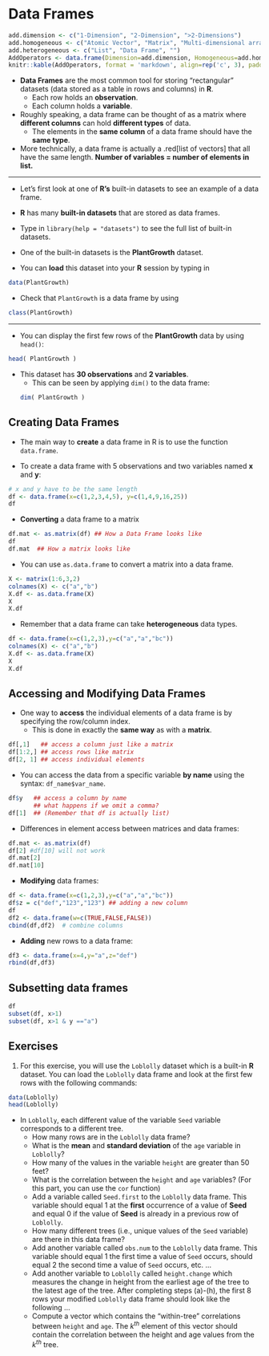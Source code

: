 # Data Frames {#dataframe}


```r
add.dimension <- c("1-Dimension", "2-Dimension", ">2-Dimensions")
add.homogeneous <- c("Atomic Vector", "Matrix", "Multi-dimensional array")
add.heterogeneous <- c("List", "Data Frame", "")
AddOperators <- data.frame(Dimension=add.dimension, Homogeneous=add.homogeneous, Heterogeneous=add.heterogeneous)
knitr::kable(AddOperators, format = 'markdown', align=rep('c', 3), padding=3)
```

* **Data Frames** are the most common tool for storing "rectangular" datasets (data stored as a table in rows and columns) in **R**.
    + Each row holds an **observation**.
    + Each column holds a **variable**.

* Roughly speaking, a data frame can be thought of as a matrix where 
**different columns** can hold **different types** of data.
    + The elements in the **same column** of a data frame should have the **same type**. 


* More technically, a data frame is actually a .red[list of vectors] that all 
have the same length. **Number of variables = number of elements in list.**

---

* Let's first look at one of **R's** built-in datasets to see an example of a data frame.

* **R** has many **built-in datasets** that are stored as data frames.

* Type in `library(help = "datasets")` to see the full list of built-in
datasets.

* One of the built-in datasets is the **PlantGrowth** dataset.

* You can **load** this dataset into your **R** session by typing in
```r
data(PlantGrowth)
```

* Check that `PlantGrowth` is a data frame by using
```r
class(PlantGrowth)
```

---

* You can display the first few rows of the **PlantGrowth** data by using `head()`:
```r
head( PlantGrowth )
```

* This dataset has **30 observations** and **2 variables**.
    + This can be seen by applying `dim()` to the data frame: 
```r
dim( PlantGrowth )
```


## Creating Data Frames

* The main way to **create** a data frame in R is to use the function `data.frame`.

* To create a data frame with 5 observations and two variables named **x** and **y**:
```r
# x and y have to be the same length
df <- data.frame(x=c(1,2,3,4,5), y=c(1,4,9,16,25))
df
```

* **Converting** a data frame to a matrix

```r
df.mat <- as.matrix(df) ## How a Data Frame looks like  
df
df.mat  ## How a matrix looks like
```


* You can use `as.data.frame` to convert a matrix into a data frame. 

```r
X <- matrix(1:6,3,2) 
colnames(X) <- c("a","b")
X.df <- as.data.frame(X)
X
X.df
```

* Remember that a data frame can take **heterogeneous** data types.
```r
df <- data.frame(x=c(1,2,3),y=c("a","a","bc"))
colnames(X) <- c("a","b")
X.df <- as.data.frame(X)
X
X.df
```


## Accessing and Modifying Data Frames

* One way to **access** the individual elements of a data frame is by specifying the row/column index. 
    + This is done in exactly the **same way** as with a **matrix**.

```r
df[,1]   ## access a column just like a matrix
df[1:2,] ## access rows like matrix
df[2, 1] ## access individual elements
```


* You can access the data from a specific variable **by name** 
using the syntax: `df_name$var_name`.

```r
df$y   ## access a column by name
       ## what happens if we omit a comma?
df[1]  ## (Remember that df is actually list)
```


* Differences in element access between matrices and data frames:
```r
df.mat <- as.matrix(df) 
df[2] #df[10] will not work
df.mat[2]
df.mat[10]
```


* **Modifying** data frames:

```r
df <- data.frame(x=c(1,2,3),y=c("a","a","bc")) 
df$z = c("def","123","123") ## adding a new column
df
df2 <- data.frame(w=c(TRUE,FALSE,FALSE))
cbind(df,df2)  # combine columns
```


* **Adding** new rows to a data frame:
```r
df3 <- data.frame(x=4,y="a",z="def") 
rbind(df,df3)  
```


## Subsetting data frames

```r
df
subset(df, x>1)
subset(df, x>1 & y =="a")  
```

## Exercises

1. For this exercise, you will use the `Loblolly` dataset which is a built-in **R** dataset.  You can load the `Loblolly` data frame and look at the first few rows with the following \textbf{R} commands: 
```r
data(Loblolly)
head(Loblolly)
```
+ In `Loblolly`, each different value of the variable `Seed` variable corresponds to a different tree.
    + How many rows are in the `Loblolly` data frame?
    + What is the **mean** and **standard deviation** of the `age` variable in `Loblolly`?
    + How many of the values in the variable `height` are greater than $50$ feet?
    + What is the correlation between the `height` and `age` variables? (For this part, you can use the `cor` function)
    + Add a variable called `Seed.first` to the `Loblolly` data frame. This 
variable should equal $1$ at the **first** occurrence of a value of **Seed** 
and equal $0$ if the value of **Seed** is already in a previous row of `Loblolly`. 
    + How many different trees (i.e., unique values of the `Seed` variable) are there in this data frame?
    + Add another variable called `obs.num` to the `Loblolly` data frame. This
variable should equal $1$ the first time a value of `Seed` occurs, should equal $2$ the second time a value of `Seed` occurs, etc. ...
    + Add another variable to `Loblolly` called `height.change` which measures 
the change in height from the earliest age of the tree to the latest age of the tree. After completing steps (a)-(h), the first 8 rows your modified `Loblolly` data frame should look like the following ... 
    + Compute a vector which contains the "within-tree" correlations between `height` and `age`. The $k^{th}$ element of this vector should contain the correlation between the height and age values from the $k^{th}$ tree.



